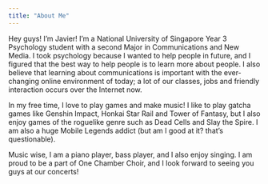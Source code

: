 ```yaml
---
title: "About Me"
---
```


Hey guys! I'm Javier! I'm a National University of Singapore Year 3 Psychology student with a second Major in Communications and New Media. I took psychology because I wanted to help people in future, and I figured that the best way to help people is to learn more about people. I also believe that learning about communications is important with the ever-changing online environment of today; a lot of our classes, jobs and friendly interaction occurs over the Internet now.

In my free time, I love to play games and make music! I like to play gatcha games like Genshin Impact, Honkai Star Rail and Tower of Fantasy, but I also enjoy games of the roguelike genre such as Dead Cells and Slay the Spire. I am also a huge Mobile Legends addict (but am I good at it? that's questionable).

Music wise, I am a piano player, bass player, and I also enjoy singing. I am proud to be a part of One Chamber Choir, and I look forward to seeing you guys at our concerts!
